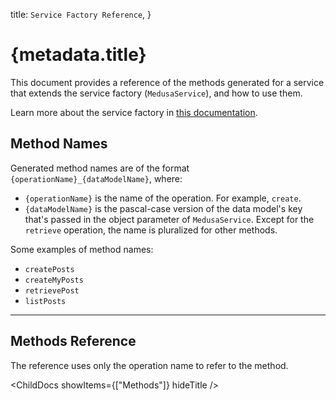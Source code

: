 
  title: `Service Factory Reference`,
}

# {metadata.title}

This document provides a reference of the methods generated for a service that extends the service factory (`MedusaService`), and how to use them.

<Note title="Tip">

Learn more about the service factory in [this documentation](!docs!/advanced-development/modules/service-factory).

</Note>

## Method Names

Generated method names are of the format `{operationName}_{dataModelName}`, where:

- `{operationName}` is the name of the operation. For example, `create`.
- `{dataModelName}` is the pascal-case version of the data model's key that's passed in the object parameter of `MedusaService`. Except for the `retrieve` operation, the name is pluralized for other methods.

Some examples of method names:

- `createPosts`
- `createMyPosts`
- `retrievePost`
- `listPosts`

---

## Methods Reference

<Note>

The reference uses only the operation name to refer to the method.

</Note>

<ChildDocs showItems={["Methods"]} hideTitle />
